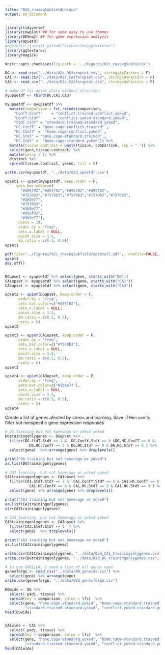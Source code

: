 ```yaml
---
title: "02d_rnaseqSubfieldUnique"
output: md_document
---
```


```r
library(tidyverse)
library(cowplot) ## for some easy to use themes
library(DESeq2) ## for gene expression analysis
library(UpSetR)
#devtools::install_github("clauswilke/ggtextures")
library(ggtextures)
library(magick)

knitr::opts_chunk$set(fig.path = '../figures/02c_rnaseqSubfield/')
```


```r
DG <- read.csv("../data/02c_DGforupset.csv", stringsAsFactors = F)  
CA1 <- read.csv("../data/02c_CA1forupset.csv", stringsAsFactors = F)  
CA3 <- read.csv("../data/02c_CA3forupset.csv", stringsAsFactors = F) 

# make df for upset plots without direction
myupsetdf <- rbind(DG,CA1,CA3)

myupsetdf <- myupsetdf %>%
  mutate(comparison = fct_recode(comparison,
    "ConfT.ConfY"    = "conflict.trained-conflict.yoked",
    "ConfY.StdY"      = "conflict.yoked-standard.yoked",
    "StdT.StdY" = "standard.trained-standard.yoked",
    "HC.ConfT" = "home.cage-conflict.trained" ,
    "HC.ConfY" =  "home.cage-conflict.yoked" ,
    "HC.StdT" = "home.cage-standard.trained" ,
    "HC.StdY" =  "home.cage-standard.yoked")) %>%
  mutate(tissue.contrast = paste(tissue, comparison, sep = ".")) %>%
  select(gene,tissue.contrast) %>%
  mutate(yesno = 1) %>%
  distinct %>%
  spread(tissue.contrast, yesno, fill = 0)

write.csv(myupsetdf, "../data/02d_upsetdf.csv")
```

```r
upset1 <- upset(myupsetdf, keep.order = F,
     sets.bar.color=c(
       "#d95f02","#d95f02","#d95f02","#d95f02",
       "#7570b3","#7570b3","#7570b3","#7570b3","#7570b3",
       "#1b9e77",
       "#7570b3",
       "#1b9e77",
       "#d95f02",
       "#1b9e77"),
      nsets = 14,
      order.by = "freq",
      sets.x.label = NULL,
      point.size = 1.5, 
      mb.ratio = c(0.5, 0.5))
upset1

pdf(file="../figures/02c_rnaseqSubfield/upsetall.pdf",  onefile=FALSE, width=6.69, height=5.1) # or other device
upset1
dev.off()


DGupset <- myupsetdf %>% select(gene, starts_with("DG")) 
CA1upset <- myupsetdf %>% select(gene, starts_with("CA1")) 
CA3upset <- myupsetdf %>% select(gene, starts_with("CA3")) 

upset2 <- upset(DGupset, keep.order = F,
      order.by = "freq",
      sets.bar.color=c("#d95f02"),
      sets.x.label = NULL,
      point.size = 1.5, 
      mb.ratio = c(0.5, 0.5),
      nsets = 6)
upset2

upset3 <- upset(CA1upset, keep.order = F,
      order.by = "freq",
      sets.bar.color=c("#7570b3"),
      sets.x.label = NULL,
      point.size = 1.5, 
      mb.ratio = c(0.5, 0.5),
      nsets = 6)
upset3

upset4 <- upset(CA3upset, keep.order = F,
      order.by = "freq",
      sets.bar.color=c("#1b9e77"),
      sets.x.label = NULL,
      point.size = 1.5, 
      mb.ratio = c(0.5, 0.5),
      nsets = 5)
upset4
```

Create a list of genes afected by stress and learning. Save. THen use to filter out nonspecific gene expression responses

```r
# DG learning but not homecage or yoked yoked
DGtrainingonlygenes <- DGupset %>% 
  filter(DG.StdT.StdY == 1 &  DG.ConfY.StdY == 0 &DG.HC.ConfT == 0 & 
           DG.HC.ConfY == 0 & DG.HC.StdT == 0 & DG.HC.StdY == 0 ) %>% 
  select(gene)  %>% arrange(gene) %>% droplevels()

print("DG training but not homecage or yoked")
as.list(DGtrainingonlygenes)

# CA1 learning  but not homecage or yoked yoked
CA1trainingonlygenes <- CA1upset %>% 
  filter(CA1.StdT.StdY == 1 &  CA1.ConfY.StdY == 0 & CA1.HC.ConfT == 0 & 
           CA1.HC.ConfY == 0 & CA1.HC.StdT == 0 & CA1.HC.StdY == 0 ) %>% 
  select(gene) %>% arrange(gene) %>% droplevels()

print("CA1 training but not homecage or yoked")
as.list(CA1trainingonlygenes)
str(CA1trainingonlygenes)

# CA3 learning  but not homecage or yoked yoked
CA3trainingonlygenes <- CA3upset %>% 
  filter(CA3.StdT.StdY == 1  ) %>% 
  select(gene)  %>% droplevels()

print("CA3 training but not homecage or yoked")
as.list(CA3trainingonlygenes)

write.csv(CA1trainingonlygenes, "../data/02d_CA1_trainingonlygenes.csv", row.names = F)
write.csv(DGtrainingonlygenes, "../data/02d_DG_trainingonlygenes.csv", row.names = F)
```

```r
# to use GORILLA, I need a list of all genes used
genesforgo <- read_csv("../data/00_geneids.csv") %>% 
  select(gene) %>% arrange(gene)
write.csv(genesforgo, "../data/02d_genesforgo.csv")
```


```r
DGwide <- DG %>%
  select(-padj,-tissue) %>%
  spread(key = comparison, value = lfc)  %>%
  select(gene, "home.cage-standard.yoked", "home.cage-standard.trained",  "home.cage-conflict.yoked", "home.cage-conflict.trained",
         "standard.trained-standard.yoked", "conflict.yoked-standard.yoked", "conflict.trained-conflict.yoked")
head(DGwide)


CA1wide <- CA1 %>%
  select(-padj,-tissue) %>%
  spread(key = comparison, value = lfc)  %>%
  select(gene, "home.cage-standard.yoked", "home.cage-standard.trained",  "home.cage-conflict.yoked", "home.cage-conflict.trained",
         "standard.trained-standard.yoked", "conflict.yoked-standard.yoked", "conflict.trained-conflict.yoked")
head(CA1wide)
```